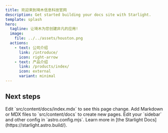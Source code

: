```yaml
---
title: 欢迎来到琦木信息科技官网
description: Get started building your docs site with Starlight.
template: splash
hero:
  tagline: 让琦木为您创建非凡的应用!
  image:
    file: ../../assets/houston.png
  actions:
    - text: 公司介绍
      link: /introduce/
      icon: right-arrow
    - text: 产品介绍
      link: /products/index/
      icon: external
      variant: minimal
---
```



## Next steps

<CardGrid stagger>
	<Card title="Update content" icon="pencil">
		Edit `src/content/docs/index.mdx` to see this page change.
	</Card>
	<Card title="Add new content" icon="add-document">
		Add Markdown or MDX files to `src/content/docs` to create new pages.
	</Card>
	<Card title="Configure your site" icon="setting">
		Edit your `sidebar` and other config in `astro.config.mjs`.
	</Card>
	<Card title="Read the docs" icon="open-book">
		Learn more in [the Starlight Docs](https://starlight.astro.build/).
	</Card>
</CardGrid>
